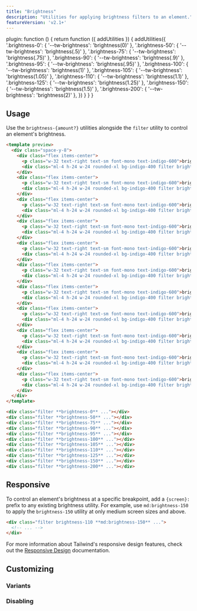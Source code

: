 ```yaml
---
title: "Brightness"
description: "Utilities for applying brightness filters to an element."
featureVersion: 'v2.1+'
---
```



  plugin: function () {
    return function ({ addUtilities }) {
      addUtilities({
        '.brightness-0': { '--tw-brightness': 'brightness(0)' },
        '.brightness-50': { '--tw-brightness': 'brightness(.5)' },
        '.brightness-75': { '--tw-brightness': 'brightness(.75)' },
        '.brightness-90': { '--tw-brightness': 'brightness(.9)' },
        '.brightness-95': { '--tw-brightness': 'brightness(.95)' },
        '.brightness-100': { '--tw-brightness': 'brightness(1)' },
        '.brightness-105': { '--tw-brightness': 'brightness(1.05)' },
        '.brightness-110': { '--tw-brightness': 'brightness(1.1)' },
        '.brightness-125': { '--tw-brightness': 'brightness(1.25)' },
        '.brightness-150': { '--tw-brightness': 'brightness(1.5)' },
        '.brightness-200': { '--tw-brightness': 'brightness(2)' },
      })
    }
  }
}

## Usage

Use the `brightness-{amount?}` utilities alongside the `filter` utility to control an element's brightness.

```html indigo
<template preview>
  <div class="space-y-8">
    <div class="flex items-center">
      <p class="w-32 text-right text-sm font-mono text-indigo-600">brightness-0</p>
      <div class="ml-4 h-24 w-24 rounded-xl bg-indigo-400 filter brightness-0"></div>
    </div>
    <div class="flex items-center">
      <p class="w-32 text-right text-sm font-mono text-indigo-600">brightness-50</p>
      <div class="ml-4 h-24 w-24 rounded-xl bg-indigo-400 filter brightness-50"></div>
    </div>
    <div class="flex items-center">
      <p class="w-32 text-right text-sm font-mono text-indigo-600">brightness-75</p>
      <div class="ml-4 h-24 w-24 rounded-xl bg-indigo-400 filter brightness-75"></div>
    </div>
    <div class="flex items-center">
      <p class="w-32 text-right text-sm font-mono text-indigo-600">brightness-90</p>
      <div class="ml-4 h-24 w-24 rounded-xl bg-indigo-400 filter brightness-90"></div>
    </div>
    <div class="flex items-center">
      <p class="w-32 text-right text-sm font-mono text-indigo-600">brightness-95</p>
      <div class="ml-4 h-24 w-24 rounded-xl bg-indigo-400 filter brightness-95"></div>
    </div>
    <div class="flex items-center">
      <p class="w-32 text-right text-sm font-mono text-indigo-600">brightness-100</p>
      <div class="ml-4 h-24 w-24 rounded-xl bg-indigo-400 filter brightness-100"></div>
    </div>
    <div class="flex items-center">
      <p class="w-32 text-right text-sm font-mono text-indigo-600">brightness-105</p>
      <div class="ml-4 h-24 w-24 rounded-xl bg-indigo-400 filter brightness-105"></div>
    </div>
    <div class="flex items-center">
      <p class="w-32 text-right text-sm font-mono text-indigo-600">brightness-110</p>
      <div class="ml-4 h-24 w-24 rounded-xl bg-indigo-400 filter brightness-110"></div>
    </div>
    <div class="flex items-center">
      <p class="w-32 text-right text-sm font-mono text-indigo-600">brightness-125</p>
      <div class="ml-4 h-24 w-24 rounded-xl bg-indigo-400 filter brightness-125"></div>
    </div>
    <div class="flex items-center">
      <p class="w-32 text-right text-sm font-mono text-indigo-600">brightness-150</p>
      <div class="ml-4 h-24 w-24 rounded-xl bg-indigo-400 filter brightness-150"></div>
    </div>
    <div class="flex items-center">
      <p class="w-32 text-right text-sm font-mono text-indigo-600">brightness-200</p>
      <div class="ml-4 h-24 w-24 rounded-xl bg-indigo-400 filter brightness-200"></div>
    </div>
  </div>
</template>

<div class="filter **brightness-0** ..."></div>
<div class="filter **brightness-50** ..."></div>
<div class="filter **brightness-75** ..."></div>
<div class="filter **brightness-90** ..."></div>
<div class="filter **brightness-95** ..."></div>
<div class="filter **brightness-100** ..."></div>
<div class="filter **brightness-105** ..."></div>
<div class="filter **brightness-110** ..."></div>
<div class="filter **brightness-125** ..."></div>
<div class="filter **brightness-150** ..."></div>
<div class="filter **brightness-200** ..."></div>
```

## Responsive

To control an element's brightness at a specific breakpoint, add a `{screen}:` prefix to any existing brightness utility. For example, use `md:brightness-150` to apply the `brightness-150` utility at only medium screen sizes and above.

```html
<div class="filter brightness-110 **md:brightness-150** ...">
  <!-- ... -->
</div>
```

For more information about Tailwind's responsive design features, check out the [Responsive Design](/docs/responsive-design) documentation.

## Customizing

### Variants

<Variants plugin="brightness" name="brightness" />

### Disabling

<Disabling plugin="brightness" name="brightness" />
